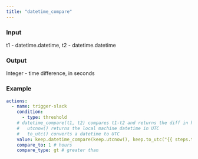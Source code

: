 ```yaml
---
title: "datetime_compare"
---
```


### Input

t1 - datetime.datetime, t2 - datetime.datetime

### Output

Integer - time difference, in seconds

### Example

```yaml
actions:
  - name: trigger-slack
    condition:
      - type: threshold
    # datetime_compare(t1, t2) compares t1-t2 and returns the diff in hours
    #   utcnow() returns the local machine datetime in UTC
    #   to_utc() converts a datetime to UTC
    value: keep.datetime_compare(keep.utcnow(), keep.to_utc("{{ steps.this.results[0][0] }}"))
    compare_to: 1 # hours
    compare_type: gt # greater than
```
